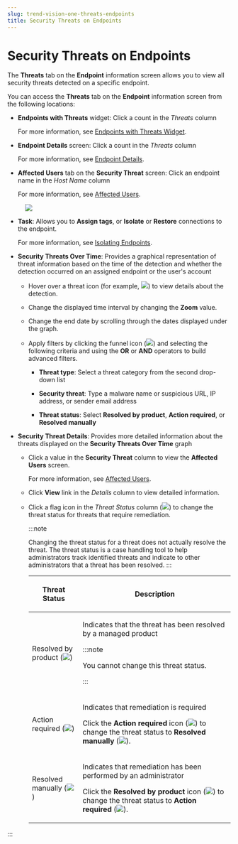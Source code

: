```yaml
---
slug: trend-vision-one-threats-endpoints
title: Security Threats on Endpoints
---
```

# Security Threats on Endpoints

The **Threats** tab on the **Endpoint** information screen allows you to view all security threats detected on a specific endpoint.

You can access the **Threats** tab on the **Endpoint** information screen from the following locations:

- **Endpoints with Threats** widget: Click a count in the *Threats* column

  For more information, see [Endpoints with Threats Widget](endpoint-threat-widget.mdx).

- **Endpoint Details** screen: Click a count in the *Threats* column

  For more information, see [Endpoint Details](endpoint-details.mdx).

- **Affected Users** tab on the **Security Threat** screen: Click an endpoint name in the *Host Name* column

  For more information, see [Affected Users](affected-users-apex.mdx).

<figure>
<img src="./images/security_endpoint=GUID-F047B2BC-34A7-4336-9E49-3CB15902416C=2=en-us=Low.webp" />
</figure>

- **Task**: Allows you to **Assign tags**, or **Isolate** or **Restore** connections to the endpoint.

  For more information, see [Isolating Endpoints](isolate-network-endpoints.mdx).

- **Security Threats Over Time**: Provides a graphical representation of threat information based on the time of the detection and whether the detection occurred on an assigned endpoint or the user's account

  - Hover over a threat icon (for example, ![](/images/icon_malware=GUID-8F7D6D8C-7F89-4294-B6B1-E0C2E1C8EBC7=1=en-us=Low.webp)) to view details about the detection.

  - Change the displayed time interval by changing the **Zoom** value.

  - Change the end date by scrolling through the dates displayed under the graph.

  - Apply filters by clicking the funnel icon (![](/images/icon_funnel=GUID-72793B76-BFB7-45AB-BCA5-AA61DBF5AB9E=1=en-us=Low.webp)) and selecting the following criteria and using the **OR** or **AND** operators to build advanced filters.

    - **Threat type**: Select a threat category from the second drop-down list

    - **Security threat**: Type a malware name or suspicious URL, IP address, or sender email address

    - **Threat status**: Select **Resolved by product**, **Action required**, or **Resolved manually**

- **Security Threat Details**: Provides more detailed information about the threats displayed on the **Security Threats Over Time** graph

  - Click a value in the **Security Threat** column to view the **Affected Users** screen.

    For more information, see [Affected Users](affected-users-apex.mdx).

  - Click **View** link in the *Details* column to view detailed information.

  - Click a flag icon in the *Threat Status* column (![](/images/threat_status_col=GUID-FFEEEEF6-1166-4FD4-8ECC-C61436D268A8=1=en-us=Low.webp)) to change the threat status for threats that require remediation.

    :::note

    Changing the threat status for a threat does not actually resolve the threat. The threat status is a case handling tool to help administrators track identified threats and indicate to other administrators that a threat has been resolved.
    :::

    <table>
    <colgroup>
    <col style="width: 25%" />
    <col style="width: 75%" />
    </colgroup>
    <thead>
    <tr>
    <th><p>Threat Status</p></th>
    <th><p>Description</p></th>
    </tr>
    </thead>
    <tbody>
    <tr>
    <td><p>Resolved by product (<img src="./images/action_status_none=GUID-019F7755-C4B0-438D-9250-84542D95A887=1=en-us=Low.webp" />)</p></td>
    <td><p>Indicates that the threat has been resolved by a managed product</p>


    :::note

    <p>You cannot change this threat status.</p>


    :::

    </td>
    </tr>
    <tr>
    <td><p>Action required (<img src="./images/action_status_required=GUID-27724890-0571-41CE-8C6D-8193B2DC14EE=1=en-us=Low.webp" />)</p></td>
    <td><p>Indicates that remediation is required</p>
    <p>Click the <strong>Action required</strong> icon (<img src="./images/action_status_required=GUID-27724890-0571-41CE-8C6D-8193B2DC14EE=1=en-us=Low.webp" />) to change the threat status to <strong>Resolved manually</strong> (<img src="./images/action_status_resolved=GUID-A7997668-25E2-44B0-AE73-3DD8529F8DF4=1=en-us=Low.webp" />).</p></td>
    </tr>
    <tr>
    <td><p>Resolved manually (<img src="./images/action_status_resolved=GUID-A7997668-25E2-44B0-AE73-3DD8529F8DF4=1=en-us=Low.webp" />)</p></td>
    <td><p>Indicates that remediation has been performed by an administrator</p>
    <p>Click the <strong>Resolved by product</strong> icon (<img src="./images/action_status_none=GUID-019F7755-C4B0-438D-9250-84542D95A887=1=en-us=Low.webp" />) to change the threat status to <strong>Action required</strong> (<img src="./images/action_status_required=GUID-27724890-0571-41CE-8C6D-8193B2DC14EE=1=en-us=Low.webp" />).</p></td>
    </tr>
    </tbody>
    </table>
:::
